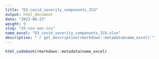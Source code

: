 ```yaml
---
title: "D3_covid_severity_components_ICU"
output: html_document
date: "2023-08-23"
weight: 9
slug: "d3-cov-sev-icu"
name_excel: "D3_covid_severity_components_ICU.xlsx"
description: "`r get_description(rmarkdown::metadata$name_excel)`"
---
```


```r
html_codebook(rmarkdown::metadata$name_excel)
```

